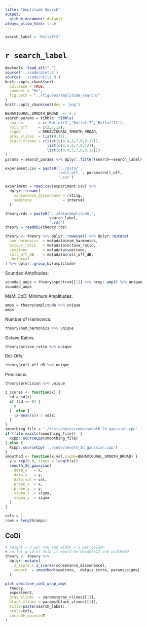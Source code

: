 ```yaml
---
title: "Amplitude Search"
output:
  github_document: default
always_allow_html: true
---
```


```r
search_label = 'Rolloff2'
```

# `r search_label`

```r
devtools::load_all(".")
source('../code/plot.R')
source('../code/utils.R')
knitr::opts_chunk$set(
  collapse = TRUE,
  comment = "#>",
  fig.path = "../figures/amplitude_search/"
)
knitr::opts_chunk$set(dev = 'png')
```

```r
BEHAVIOURAL_SMOOTH_BROAD  <- 0.2
search_params = tibble::tibble(
  search       = c('Rolloff2','Rolloff7','Rolloff12'),
  roll_off     = c(2,7,12),
  sigma        = BEHAVIOURAL_SMOOTH_BROAD,
  gray_vlines  = list(0:15),
  black_vlines = c(list(c(3,4,5,7,8,9,12)),
                   list(c(4,5,6,7,9,12)),
                   list(c(3,4,5,7,8,9,12)))
)
params = search_params %>% dplyr::filter(search==search_label)
```

```r
experiment.csv = paste0('../data/',
                        'roll_off_', params$roll_off,
                        '.csv')

experiment = read.csv(experiment.csv) %>%
  dplyr::rename(
    consonance_dissonance = rating,
    semitone              = interval
  )

theory.rds = paste0('../data/amplitude_',
                    search_label,
                    '.rds')
theory = readRDS(theory.rds)

```

```r
theory <- theory %>% dplyr::rowwise() %>% dplyr::mutate(
  num_harmonics  = metadata$num_harmonics,
  octave_ratio   = metadata$octave_ratio,
  semitone       = metadata$semitone,
  roll_off_dB    = metadata$roll_off_dB,
  .before=1
) %>% dplyr::group_by(amplitude)
```

Sounded Amplitudes:
```r
sounded_amps = theory$spectrum[[1]] %>% hrep::amp() %>% unique
sounded_amps
```

MaMi.CoDi Minimum Amplitudes:
```r
amps = theory$amplitude %>% unique
amps
```

Number of Harmonics:
```r
theory$num_harmonics %>% unique
```

Octave Ratios:
```r
theory$octave_ratio %>% unique
```

Roll Offs:
```r
theory$roll_off_dB %>% unique
```

Precisions:
```r
theory$precision %>% unique
```


```r
z_scores <- function(x) {
  sd = sd(x)
  if (sd == 0) {
    0
  }  else {
    (x-mean(x)) / sd(x) 
  }
}
smoothing_file = './tests/notes/code/smooth_2d_gaussian.cpp'
if (file.exists(smoothing_file))  {
  Rcpp::sourceCpp(smoothing_file)
} else {
  Rcpp::sourceCpp('../code/smooth_2d_gaussian.cpp')
}
smoothed <- function(x,val,sigma=BEHAVIOURAL_SMOOTH_BROAD) {
  y = rep(0.0, times = length(x))
  smooth_2d_gaussian(
    data_x   = x,
    data_y   = y,
    data_val = val,
    probe_x  = x,
    probe_y  = y, 
    sigma_x  = sigma,
    sigma_y  = sigma
  )
}
```

```r
cols = 1
rows = length(amps)
```

## CoDi

```r
# height = 3 per row and width = 5 per column
# so for grid of 4x12 it would be height=12 and width=60
theory <- theory %>% 
  dplyr::mutate(
    z_score = z_scores(consonance_dissonance),
    smooth  = smoothed(semitone, .data$z_score, params$sigma)
  )

plot_semitone_codi_wrap_amp(
  theory, 
  experiment,
  gray_vlines  = params$gray_vlines[[1]],
  black_vlines = params$black_vlines[[1]],
  title=paste(search_label),
  ncols=cols,
  include_points=T
)
```
